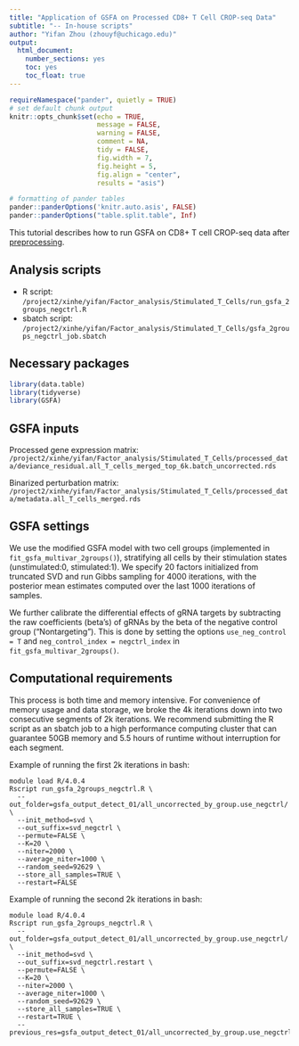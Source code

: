 ```yaml
---
title: "Application of GSFA on Processed CD8+ T Cell CROP-seq Data"
subtitle: "-- In-house scripts"
author: "Yifan Zhou (zhouyf@uchicago.edu)"
output:
  html_document:
    number_sections: yes
    toc: yes
    toc_float: true
---
```


```r
requireNamespace("pander", quietly = TRUE)
# set default chunk output
knitr::opts_chunk$set(echo = TRUE,
                      message = FALSE,
                      warning = FALSE,
                      comment = NA,
                      tidy = FALSE,
                      fig.width = 7,
                      fig.height = 5,
                      fig.align = "center",
                      results = "asis")

# formatting of pander tables
pander::panderOptions('knitr.auto.asis', FALSE)
pander::panderOptions("table.split.table", Inf)
```

This tutorial describes how to run GSFA on CD8+ T cell CROP-seq data after [preprocessing](preprocess_TCells.html).

## Analysis scripts

* R script: `/project2/xinhe/yifan/Factor_analysis/Stimulated_T_Cells/run_gsfa_2groups_negctrl.R`  
* sbatch script: `/project2/xinhe/yifan/Factor_analysis/Stimulated_T_Cells/gsfa_2groups_negctrl_job.sbatch`

## Necessary packages

```r
library(data.table)
library(tidyverse)
library(GSFA)
```

## GSFA inputs

Processed gene expression matrix: `/project2/xinhe/yifan/Factor_analysis/Stimulated_T_Cells/processed_data/deviance_residual.all_T_cells_merged_top_6k.batch_uncorrected.rds`

Binarized perturbation matrix: `/project2/xinhe/yifan/Factor_analysis/Stimulated_T_Cells/processed_data/metadata.all_T_cells_merged.rds`

## GSFA settings

We use the modified GSFA model with two cell groups (implemented in `fit_gsfa_multivar_2groups()`), stratifying all cells by their stimulation states (unstimulated:0, stimulated:1). We specify 20 factors initialized from truncated SVD and run Gibbs sampling for 4000 iterations, with the posterior mean estimates computed over the last 1000 iterations of samples.

We further calibrate the differential effects of gRNA targets by subtracting the raw coefficients (beta's) of gRNAs by the beta of the negative control group ("Nontargeting"). This is done by setting the options `use_neg_control = T` and `neg_control_index = negctrl_index` in `fit_gsfa_multivar_2groups()`.

## Computational requirements

This process is both time and memory intensive. For convenience of memory usage and data storage, we broke the 4k iterations down into two consecutive segments of 2k iterations. We recommend submitting the R script as an sbatch job to a high performance computing cluster that can guarantee 50GB memory and 5.5 hours of runtime without interruption for each segment.

Example of running the first 2k iterations in bash:

```
module load R/4.0.4
Rscript run_gsfa_2groups_negctrl.R \
  --out_folder=gsfa_output_detect_01/all_uncorrected_by_group.use_negctrl/ \
  --init_method=svd \
  --out_suffix=svd_negctrl \
  --permute=FALSE \
  --K=20 \
  --niter=2000 \
  --average_niter=1000 \
  --random_seed=92629 \
  --store_all_samples=TRUE \
  --restart=FALSE
```

Example of running the second 2k iterations in bash:

```
module load R/4.0.4
Rscript run_gsfa_2groups_negctrl.R \
  --out_folder=gsfa_output_detect_01/all_uncorrected_by_group.use_negctrl/ \
  --init_method=svd \
  --out_suffix=svd_negctrl.restart \
  --permute=FALSE \
  --K=20 \
  --niter=2000 \
  --average_niter=1000 \
  --random_seed=92629 \
  --store_all_samples=TRUE \
  --restart=TRUE \
  --previous_res=gsfa_output_detect_01/all_uncorrected_by_group.use_negctrl/All.gibbs_obj_k20.svd_negctrl.rds
```
